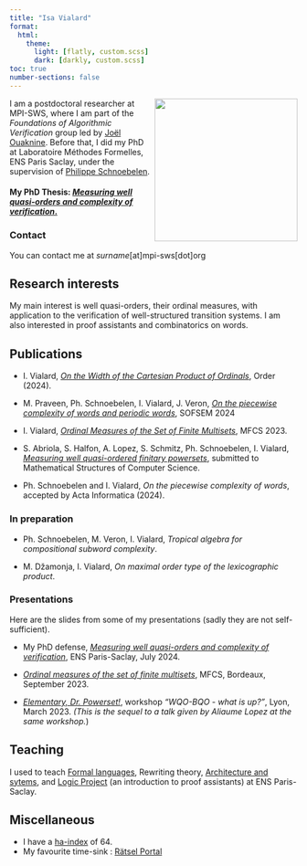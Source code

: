```yaml
---
title: "Isa Vialard"
format:
  html:
    theme:
      light: [flatly, custom.scss]
      dark: [darkly, custom.scss]
toc: true
number-sections: false
---
```



<img src="./images/photo.jpg" height="250" align="right" />

I am a postdoctoral researcher at MPI-SWS, where I am part of the *Foundations of Algorithmic Verification* group led by [Joël Ouaknine](https://people.mpi-sws.org/~joel/).
Before that, I did my PhD at Laboratoire Méthodes Formelles, ENS Paris Saclay, under the supervision of [Philippe Schnoebelen](http://www.lsv.fr/~phs/).

#### My PhD Thesis: [*Measuring well quasi-orders and complexity of verification*.](./mwqo.pdf)

### Contact
You can contact me at *surname*[at]mpi-sws[dot]org

## Research interests
My main interest is well quasi-orders, their ordinal measures, with application to the verification of well-structured transition systems.
I am also interested in proof assistants and combinatorics on words.



## Publications

- I. Vialard, [*On the Width of the Cartesian Product of Ordinals*](https://rdcu.be/dDXHB), Order (2024).

- M. Praveen, Ph. Schnoebelen, I. Vialard, J. Veron, [*On the piecewise complexity of words and periodic words*](https://dl.acm.org/doi/abs/10.1007/978-3-031-52113-3_32), SOFSEM 2024


- I. Vialard, [*Ordinal Measures of the Set of Finite Multisets*](https://drops.dagstuhl.de/opus/volltexte/2023/18621/pdf/LIPIcs-MFCS-2023-87.pdf), MFCS 2023.

- S. Abriola, S. Halfon, A. Lopez, S. Schmitz, Ph. Schnoebelen, I. Vialard, [*Measuring well quasi-ordered finitary powersets*](https://arxiv.org/abs/2312.14587), submitted to Mathematical Structures of Computer Science.

- Ph. Schnoebelen and I. Vialard, *On the piecewise complexity of words*, accepted by Acta Informatica (2024).

    
### In preparation

- Ph. Schnoebelen, M. Veron, I. Vialard, *Tropical algebra for compositional subword complexity*.

- M. Džamonja, I. Vialard, *On maximal order type of the lexicographic product*.

### Presentations

Here are the slides from some of my presentations (sadly they are not self-sufficient).

* My PhD defense, [*Measuring well quasi-orders and complexity of
verification*](slides/phddefense.pdf), ENS Paris-Saclay, July 2024.

* [*Ordinal measures of the set of finite multisets*](slides/mfcs2023.pdf), MFCS, Bordeaux, September 2023.

* [*Elementary, Dr. Powerset!*](slides/ElementaryDrPowerset.pdf), workshop *"WQO-BQO - what is up?"*, Lyon, March 2023.
  *(This is the sequel to a talk given by Aliaume Lopez at the same workshop.*)

## Teaching

I used to teach [Formal languages](https://lmf.cnrs.fr/IsaVialard/LangagesFormels), Rewriting theory, [Architecture and sytems](https://lmf.cnrs.fr/IsaVialard/ArchSys), and [Logic Project](https://lmf.cnrs.fr/IsaVialard/ProjetLogique2024) (an introduction to proof assistants) at ENS Paris-Saclay.

## Miscellaneous

* I have a [ha-index](https://www.irif.fr/~haberm/haindex.html) of 64.
* My favourite time-sink : [Rätsel Portal](https://logic-masters.de/Raetselportal/index.php)